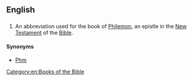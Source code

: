 ==English==

==={{abbreviation}}===
{{en-abbr}}

# {{biblical}} An abbreviation used for the book of [[Philemon]], an epistle in the [[New Testament]] of the [[Bible]].

====Synonyms====
* [[Phm]]

[[Category:en:Books of the Bible]]